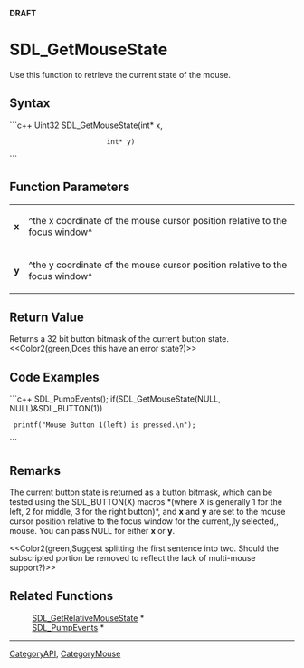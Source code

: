 <!-- pragma section-numbers off -->
<!-- pragma disable-camelcase -->
'''DRAFT'''

= SDL_GetMouseState =
Use this function to retrieve the current state of the mouse.


== Syntax ==
```c++
Uint32 SDL_GetMouseState(int* x,
                         int* y)
```

== Function Parameters ==
{|
|'''x'''
|^the x coordinate of the mouse cursor position relative to the focus window^
|-
|'''y'''
|^the y coordinate of the mouse cursor position relative to the focus window^
|}

== Return Value ==
Returns a 32 bit button bitmask of the current button state.  <<Color2(green,Does this have an error state?)>>

== Code Examples ==
```c++
SDL_PumpEvents();
if(SDL_GetMouseState(NULL, NULL)&SDL_BUTTON(1))
  printf("Mouse Button 1(left) is pressed.\n");
```

== Remarks ==
The current button state is returned as a button bitmask, which can be tested using the SDL_BUTTON(X) macros *(where X is generally 1 for the left, 2 for middle, 3 for the right button)*, and '''x''' and '''y''' are set to the mouse cursor position relative to the focus window for the current,,ly selected,, mouse. You can pass NULL for either '''x''' or '''y'''. 

<<Color2(green,Suggest splitting the first sentence into two.  Should the subscripted portion be removed to reflect the lack of multi-mouse support?)>>

== Related Functions ==
:[[SDL_GetRelativeMouseState]] *
:[[SDL_PumpEvents]] *

----
[[CategoryAPI]], [[CategoryMouse]]
